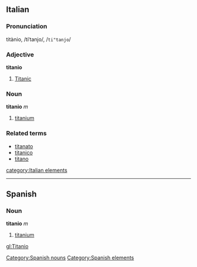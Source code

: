 ==Italian==
===Pronunciation===
titànio, /tiˈtanjo/, /<tt>ti"tanjo</tt>/
===Adjective===
'''titanio'''

# [[Titanic]]

===Noun===
'''titanio''' ''m''

# [[titanium]]

===Related terms===
*[[titanato]]
*[[titanico]]
*[[titano]]
[[category:Italian elements]]

----
== Spanish ==
=== Noun ===
'''titanio''' ''m''
# [[titanium]]

[[Category:Spanish nouns]]
[[Category:Spanish elements]]

[[gl:Titanio]]